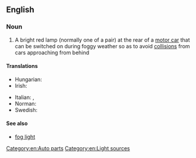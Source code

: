{{also|foglamp}}
==English==

===Noun===
{{en-noun}}

# {{lb|en|automotive}} A bright red lamp (normally one of a pair) at the rear of a [[motor car]] that can be switched on during foggy weather so as to avoid [[collision]]s from cars approaching from behind

====Translations====
{{trans-top|a bright red lamp at the rear of a motor car}}
* Hungarian: {{t+|hu|ködlámpa}}
* Irish: {{t|ga|lampa ceo|m}}
{{trans-mid}}
* Italian: {{t|it|antinebbia|m}}, {{t+|it|fendinebbia|m}}
* Norman: {{t|nrf|veue d'bliâse|f}} {{qualifier|Jersey}}
* Swedish: {{t+|sv|dimljus|n}}
{{trans-bottom}}

====See also====
* [[fog light]]

[[Category:en:Auto parts]]
[[Category:en:Light sources]]